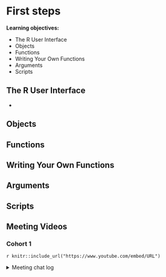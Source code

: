 # First steps

**Learning objectives:**

- The R User Interface
- Objects
- Functions
- Writing Your Own Functions
- Arguments
- Scripts


## The R User Interface {-}

- 


## Objects {-}

## Functions {-}

## Writing Your Own Functions {-}

## Arguments {-}

## Scripts {-}


## Meeting Videos {-}

### Cohort 1 {-}

`r knitr::include_url("https://www.youtube.com/embed/URL")`

<details>
<summary> Meeting chat log </summary>

```
LOG
```
</details>

